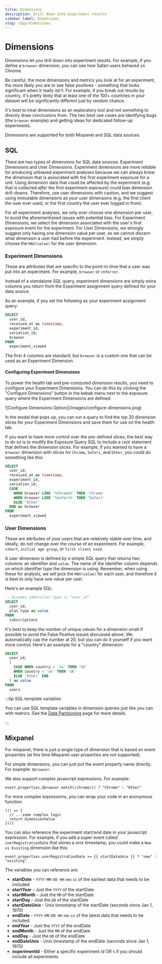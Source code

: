 ```yaml
---
title: Dimensions
description: Drill down into experiment results
sidebar_label: Dimensions
slug: /app/dimensions
---
```



# Dimensions

Dimensions let you drill down into experiment results. For example, if you define a `browser` dimension, you can
see how Safari users behaved vs Chrome.

Be careful, the more dimensions and metrics you look at for an experiment, the more likely you are to see false positives -
something that looks significant when it really isn't. For example, if you break out results by country, it's pretty likely that at least one of the 100+
countries in your dataset will be significantly different just by random chance.

It's best to treat dimensions as an exploratory tool and not something to directly draw conclusions from.
The two best use cases are identfying bugs (the `browser` example) and getting ideas for dedicated follow-up experiments.

Dimensions are supported for both Mixpanel and SQL data sources.

## SQL

There are two types of dimensions for SQL data sources: Experiment Dimensions and User Dimensions. Experiment dimensions are more reliable for producing unbiased experiment analyses because we can always know the dimension that is associated with the first experiment exposure for a unit. Using dimension data that could be affected by the experiment (e.g. that is collected _after_ the first experiment exposure) could bias dimension drill-downs. Therefore, use user dimensions with caution, and we suggest using immutable dimensions as your user dimensions (e.g. the first client the user ever used, or the first country the user ever logged in from).

For all experiment analyses, we only ever choose one dimension per user, to avoid the aforementioned issues with potential bias. For Experiment Dimensions, we select the dimension associated with the user's first exposure event for the experiment. For User Dimensions, we strongly suggest only having one dimension value per user, as we cannot discern what dimension a user had before the experiment. Instead, we simply choose the `MAX(value)` for the user dimension.

### Experiment Dimensions

These are attributes that are specific to the point-in-time that a user was put into an experiment. For example, `browser` or `referrer`.

Instead of a standalone SQL query, experiment dimensions are simply extra columns you return from the Experiment assignment query defined for your data source.

As an example, if you set the following as your experiment assignment query:

```sql
SELECT
  user_id,
  received_at as timestamp,
  experiment_id,
  variation_id,
  browser
FROM
  experiment_viewed
```

The first 4 columns are standard, but `browser` is a custom one that can be used as an Experiment Dimension.

#### Configuring Experiment Dimensions

To power the health tab and pre-computed dimension results, you need to configure your Experiment Dimensions. You can do this by clicking the "Configure Dimensions" button in the kebab menu next to the exposure query where the Experiment Dimensions are defined:

<MaxWidthImage border>
  ![Configure Dimensions Option](/images/configure-dimensions.png)
</MaxWidthImage>

In the modal that pops up, you can run a query to find the top 20 dimension slices for your Experiment Dimensions and save them for use on the health tab.

If you want to have more control over the pre-defined slices, the best way to do so is to modify the Exposure Query SQL to include a `CASE` statement that defines the dimension slices. For example, if you wanted to have a `browser` dimension with slices for `Chrome`, `Safari`, and `Other`, you could do something like this:

```sql
SELECT
  user_id,
  received_at as timestamp,
  experiment_id,
  variation_id,
  CASE
    WHEN browser LIKE '%Chrome%' THEN 'Chrome'
    WHEN browser LIKE '%Safari%' THEN 'Safari'
    ELSE 'Other'
  END as browser
FROM
  experiment_viewed
```

### User Dimensions

These are attributes of your users that are relatively stable over time, and ideally, do not change over the course of an experiment. For example, `cohort`, `initial age group`, or `first client used`.

A user dimension is defined by a simple SQL query that returns two columns: an identifier and `value`. The name of the identifier column depends on which identifier type the dimension is using. Remember, when using these for analysis, we will pick the `MAX(value)` for each user, and therefore it is best to only have one value per user.

Here's an example SQL:

```sql
-- Assumes identifier type is "user_id"
SELECT
  user_id,
  plan_type as value
FROM
  subscriptions
```

It's best to keep the number of unique values for a dimension small if possible to avoid the False Positive issues discussed above. We automatically cap the number at 20, but you can do it yourself if you want more control. Here's an example for a "country" dimension:

```sql
SELECT
  user_id,
  (
    CASE WHEN country = 'us' THEN 'US'
    WHEN country = 'uk' THEN 'UK'
    ELSE 'Other' END
  ) as value
FROM
  users
```

:::tip SQL template variables

You can use SQL template variables in dimension queries just like you can with metrics. See the [Date Partitioning](/app/metrics#date-partitioning) page for more details.

:::

## Mixpanel

For mixpanel, there is just a single type of dimension that is based on event properties (at this time Mixpanel user properties are not supported).

For simple dimensions, you can just put the event property name directly. For example: `$browser`.

We also support complex javascript expressions. For example:

```
event.properties.$browser.match(/chrome/i) ? "Chrome" : "Other"
```

For more complex expressions, you can wrap your code in an anonymous function:

```
(() => {
  // ...some complex logic
  return dimensionValue
})()
```

You can also reference the experiment start/end date in your javascript expression. For example, if you add a super event called `userRegistrationDate` that stores a unix timestamp, you could make a `New vs Existing` dimension like this:

```
event.properties.userRegistrationDate >= {{ startDateUnix }} ? "new" : "existing"
```

The variables you can reference are:

- **startDate** - `YYYY-MM-DD HH:mm:ss` of the earliest data that needs to be included
- **startYear** - Just the `YYYY` of the startDate
- **startMonth** - Just the `MM` of the startDate
- **startDay** - Just the `DD` of the startDate
- **startDateUnix** - Unix timestamp of the startDate (seconds since Jan 1, 1970)
- **endDate** - `YYYY-MM-DD HH:mm:ss` of the latest data that needs to be included
- **endYear** - Just the `YYYY` of the endDate
- **endMonth** - Just the `MM` of the endDate
- **endDay** - Just the `DD` of the endDate
- **endDateUnix** - Unix timestamp of the endDate (seconds since Jan 1, 1970)
- **experimentId** - Either a specific experiment id OR `%` if you should include all experiments
